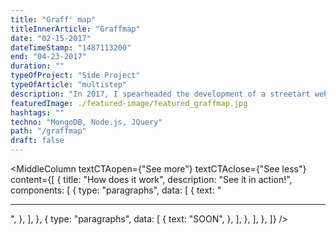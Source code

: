 ```yaml
---
title: "Graff' map"
titleInnerArticle: "Graffmap"
date: "02-15-2017"
dateTimeStamp: "1487113200"
end: "04-23-2017"
duration: ""
typeOfProject: "Side Project"
typeOfArticle: "multistep"
description: "In 2017, I spearheaded the development of a streetart webapp: Graffmap.<br>Originally for mobile only, this app helps its users find street art based on their geolocation.<br><br>Using Node.js, MongoDB and the Google Vision API, I succeeded in designing and redeploying this app at scale.<br><br>All the code is available in open-source on <a href='https://github.com/aegiz/graffmap' target='_blank'>Github<a>."
featuredImage: ./featured-image/featured_graffmap.jpg
hashtags: ""
techno: "MongoDB, Node.js, JQuery"
path: "/graffmap"
draft: false
---
```


<MiddleColumn
	textCTAopen={"See more"}
	textCTAclose={"See less"}
	content={[
		{
			title: "How does it work",
			description: "See it in action!",
			components: [
				{
					type: "paragraphs",
					data: [
						{
							text: "<hr>",
						},
					],
				},
				{
					type: "paragraphs",
					data: [
						{
							text: "SOON",
						},
					],
				},
			],
		},
	]}
/>
